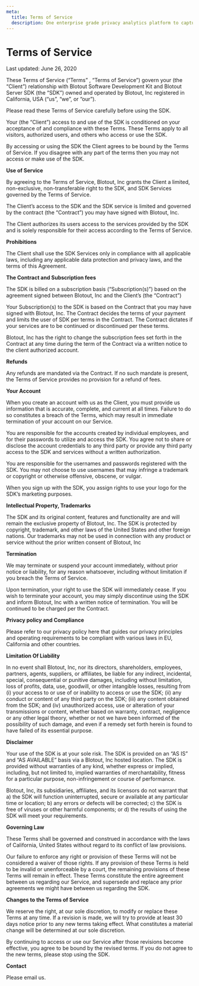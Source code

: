 ```yaml
---
meta:
  title: Terms of Service
  description: One enterprise grade privacy analytics platform to capture product analytics, integrate all customer data, and activate it for doubling revenue.
---
```



<MDX>

# Terms of Service

Last updated: June 26, 2020

These Terms of Service (“Terms” , “Terms of Service”) govern your (the “Client”) relationship with Blotout Software Development Kit and Blotout Server SDK (the “SDK”) owned and operated by Blotout, Inc registered in California, USA (“us”, “we”, or “our”).

Please read these Terms of Service carefully before using the SDK.

Your (the “Client”) access to and use of the SDK is conditioned on your acceptance of and compliance with these Terms. These Terms apply to all visitors, authorized users, and others who access or use the SDK.

By accessing or using the SDK the Client agrees to be bound by the Terms of Service. If you disagree with any part of the terms then you may not access or make use of the SDK.

**Use of Service**

By agreeing to the Terms of Service, Blotout, Inc grants the Client a limited, non-exclusive, non-transferable right to the SDK, and SDK Services governed by the Terms of Service.

The Client’s access to the SDK and the SDK service is limited and governed by the contract (the “Contract”) you may have signed with Blotout, Inc.

The Client authorizes its users access to the services provided by the SDK and is solely responsible for their access according to the Terms of Service.

**Prohibitions**

The Client shall use the SDK Services only in compliance with all applicable laws, including any applicable data protection and privacy laws, and the terms of this Agreement.

**The Contract and Subscription fees**

The SDK is billed on a subscription basis (“Subscription(s)”) based on the agreement signed between Blotout, Inc and the Client’s (the “Contract”)

Your Subscription(s) to the SDK is based on the Contract that you may have signed with Blotout, Inc. The Contract decides the terms of your payment and limits the user of SDK per terms in the Contract. The Contract dictates if your services are to be continued or discontinued per these terms.

Blotout, Inc has the right to change the subscription fees set forth in the Contract at any time during the term of the Contract via a written notice to the client authorized account.

**Refunds**

Any refunds are mandated via the Contract. If no such mandate is present, the Terms of Service provides no provision for a refund of fees.

**Your Account**

When you create an account with us as the Client, you must provide us information that is accurate, complete, and current at all times. Failure to do so constitutes a breach of the Terms, which may result in immediate termination of your account on our Service.

You are responsible for the accounts created by individual employees, and for their passwords to utilize and access the SDK. You agree not to share or disclose the account credentials to any third party or provide any third party access to the SDK and services without a written authorization.

You are responsible for the usernames and passwords registered with the SDK. You may not choose to use usernames that may infringe a trademark or copyright or otherwise offensive, obscene, or vulgar.

When you sign up with the SDK, you assign rights to use your logo for the SDK’s marketing purposes.

**Intellectual Property, Trademarks**

The SDK and its original content, features and functionality are and will remain the exclusive property of Blotout, Inc. The SDK is protected by copyright, trademark, and other laws of the United States and other foreign nations. Our trademarks may not be used in connection with any product or service without the prior written consent of Blotout, Inc

**Termination**

We may terminate or suspend your account immediately, without prior notice or liability, for any reason whatsoever, including without limitation if you breach the Terms of Service.

Upon termination, your right to use the SDK  will immediately cease. If you wish to terminate your account, you may simply discontinue using the SDK and inform Blotout, Inc with a written notice of termination. You will be continued to be charged per the Contract.

**Privacy policy and Compliance**

Please refer to our privacy policy here that guides our privacy principles and operating requirements to be compliant with various laws in EU, California and other countries.

**Limitation Of Liability**

In no event shall Blotout, Inc, nor its directors, shareholders, employees, partners, agents, suppliers, or affiliates, be liable for any indirect, incidental, special, consequential or punitive damages, including without limitation, loss of profits, data, use, goodwill, or other intangible losses, resulting from (i) your access to or use of or inability to access or use the SDK; (ii) any conduct or content of any third party on the SDK; (iii) any content obtained from the SDK; and (iv) unauthorized access, use or alteration of your transmissions or content, whether based on warranty, contract, negligence or any other legal theory, whether or not we have been informed of the possibility of such damage, and even if a remedy set forth herein is found to have failed of its essential purpose.

**Disclaimer**

Your use of the SDK is at your sole risk. The SDK is provided on an “AS IS” and “AS AVAILABLE” basis via a Blotout, Inc hosted location. The SDK is provided without warranties of any kind, whether express or implied, including, but not limited to, implied warranties of merchantability, fitness for a particular purpose, non-infringement or course of performance.

Blotout, Inc, its subsidiaries, affiliates, and its licensors do not warrant that a) the SDK will function uninterrupted, secure or available at any particular time or location; b) any errors or defects will be corrected; c) the SDK is free of viruses or other harmful components; or d) the results of using the SDK will meet your requirements.

**Governing Law**

These Terms shall be governed and construed in accordance with the laws of California, United States without regard to its conflict of law provisions.

Our failure to enforce any right or provision of these Terms will not be considered a waiver of those rights. If any provision of these Terms is held to be invalid or unenforceable by a court, the remaining provisions of these Terms will remain in effect. These Terms constitute the entire agreement between us regarding our Service, and supersede and replace any prior agreements we might have between us regarding the SDK.

**Changes to the Terms of Service**

We reserve the right, at our sole discretion, to modify or replace these Terms at any time. If a revision is made, we will try to provide at least 30 days notice prior to any new terms taking effect. What constitutes a material change will be determined at our sole discretion.

By continuing to access or use our Service after those revisions become effective, you agree to be bound by the revised terms. If you do not agree to the new terms, please stop using the SDK.

**Contact**

Please email us.

</MDX>
